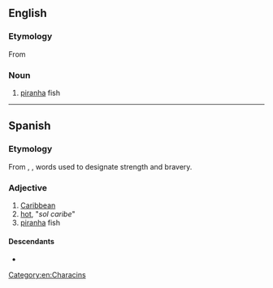 {{also|Caribe|Ca-ri-bê}}
==English==

===Etymology===
From {{der|en|es|caribe}}

===Noun===
{{en-noun}}

# [[piranha]] fish

{{Webster 1913}}

[[Category:en:Characins]]

----

==Spanish==

===Etymology===
From {{der|es|arw|kalingo}}, {{m|arw|kalino}}, words used to designate strength and bravery.

===Adjective===
{{es-adj-old|f=caribe}}

# [[Caribbean]]
# [[hot]], "''sol caribe''" {{gloss|"hot sun"}}
# [[piranha]] fish

====Descendants====
* {{desc|la|Caribaeus}}